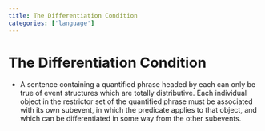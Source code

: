 ```yaml
---
title: The Differentiation Condition
categories: ['language']
---
```


# The Differentiation Condition
- A sentence containing a quantified phrase headed by each can only be true of event structures which are totally distributive. Each individual object in the restrictor set of the quantified phrase must be associated with its own subevent, in which the predicate applies to that object, and which can be differentiated in some way from the other subevents.



